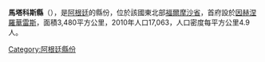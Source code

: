 {{Unreferenced|time=2018-02-15T02:15:31+00:00}}
{{Coord|23|53|56|S|61|51|20|W|display=title}}

'''馬塔科斯縣'''（{{lang-es|Departamento Matacos}}），是[[阿根廷|阿根廷]]的縣份，位於該國東北部[[福爾摩沙省|福爾摩沙省]]，首府設於[[因赫涅羅華雷斯|因赫涅羅華雷斯]]，面積3,480平方公里，2010年人口17,063，人口密度每平方公里4.9人。

{{Argentina-geo-stub}}
[[Category:阿根廷縣份|Category:阿根廷縣份]]